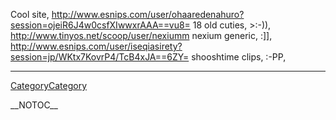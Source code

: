 Cool site, http://www.esnips.com/user/ohaaredenahuro?session=ojeiR6J4w0csfXIwwxrAAA==vu8= 18 old cuties,  >:-)), http://www.tinyos.net/scoop/user/nexiumm nexium generic,  :]], http://www.esnips.com/user/iseqiasirety?session=jp/WKtx7KovrP4/TcB4xJA==6ZY= shooshtime clips,  :-PP,
----
[[CategoryCategory]]

__NOTOC__